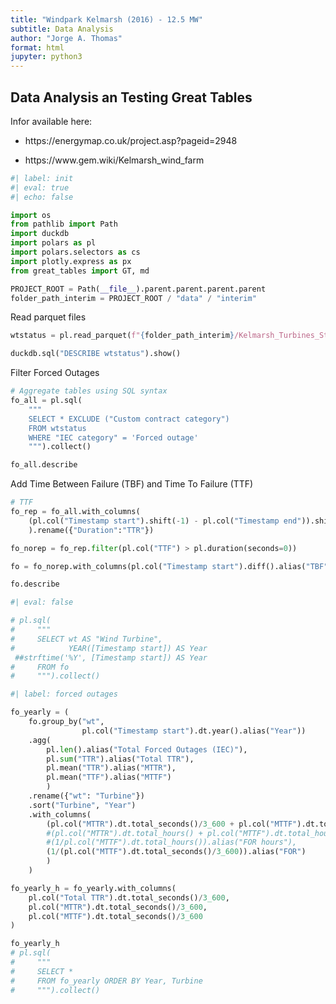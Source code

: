 ```yaml
---
title: "Windpark Kelmarsh (2016) - 12.5 MW"
subtitle: Data Analysis
author: "Jorge A. Thomas"
format: html
jupyter: python3
---
```


## Data Analysis an Testing Great Tables

Infor available here: 

- https://energymap.co.uk/project.asp?pageid=2948

- https://www.gem.wiki/Kelmarsh_wind_farm

```python
#| label: init
#| eval: true
#| echo: false

import os
from pathlib import Path
import duckdb
import polars as pl
import polars.selectors as cs
import plotly.express as px
from great_tables import GT, md

PROJECT_ROOT = Path(__file__).parent.parent.parent.parent
folder_path_interim = PROJECT_ROOT / "data" / "interim"
```

Read parquet files

```python

wtstatus = pl.read_parquet(f"{folder_path_interim}/Kelmarsh_Turbines_Status_20160114_20230109_n385133_cols12.parquet")

duckdb.sql("DESCRIBE wtstatus").show()
```

Filter Forced Outages

```python

# Aggregate tables using SQL syntax
fo_all = pl.sql(
    """
    SELECT * EXCLUDE ("Custom contract category")    
    FROM wtstatus
    WHERE "IEC category" = 'Forced outage'
    """).collect()

fo_all.describe
```

Add Time Between Failure (TBF) and Time To Failure (TTF)

```python

# TTF
fo_rep = fo_all.with_columns(
    (pl.col("Timestamp start").shift(-1) - pl.col("Timestamp end")).shift(1).alias("TTF")    
    ).rename({"Duration":"TTR"})

fo_norep = fo_rep.filter(pl.col("TTF") > pl.duration(seconds=0))

fo = fo_norep.with_columns(pl.col("Timestamp start").diff().alias("TBF"))

fo.describe
```

```python
#| eval: false

# pl.sql(
#     """
#     SELECT wt AS "Wind Turbine",
#            YEAR([Timestamp start]) AS Year
 ##strftime('%Y', [Timestamp start]) AS Year
#     FROM fo    
#     """).collect()


```

```python
#| label: forced outages

fo_yearly = (
    fo.group_by("wt",
                pl.col("Timestamp start").dt.year().alias("Year"))
    .agg(
        pl.len().alias("Total Forced Outages (IEC)"),
        pl.sum("TTR").alias("Total TTR"),
        pl.mean("TTR").alias("MTTR"),
        pl.mean("TTF").alias("MTTF")                
        )
    .rename({"wt": "Turbine"})
    .sort("Turbine", "Year") 
    .with_columns(
        (pl.col("MTTR").dt.total_seconds()/3_600 + pl.col("MTTF").dt.total_seconds()/3_600).alias("MTBF"),
        #(pl.col("MTTR").dt.total_hours() + pl.col("MTTF").dt.total_hours()).alias("MTBF hours"),
        #(1/pl.col("MTTF").dt.total_hours()).alias("FOR hours"),
        (1/(pl.col("MTTF").dt.total_seconds()/3_600)).alias("FOR")
        )
    )

fo_yearly_h = fo_yearly.with_columns(    
    pl.col("Total TTR").dt.total_seconds()/3_600,
    pl.col("MTTR").dt.total_seconds()/3_600,
    pl.col("MTTF").dt.total_seconds()/3_600
)

fo_yearly_h
# pl.sql(
#     """
#     SELECT *
#     FROM fo_yearly ORDER BY Year, Turbine
#     """).collect()

```
